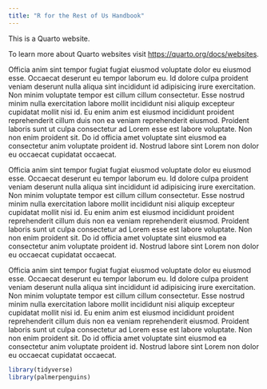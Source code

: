 ```yaml
---
title: "R for the Rest of Us Handbook"
---
```


This is a Quarto website.

To learn more about Quarto websites visit <https://quarto.org/docs/websites>.

Officia anim sint tempor fugiat fugiat eiusmod voluptate dolor eu eiusmod esse. Occaecat deserunt eu tempor laborum eu. Id dolore culpa proident veniam deserunt nulla aliqua sint incididunt id adipisicing irure exercitation. Non minim voluptate tempor est cillum cillum consectetur. Esse nostrud minim nulla exercitation labore mollit incididunt nisi aliquip excepteur cupidatat mollit nisi id. Eu enim anim est eiusmod incididunt proident reprehenderit cillum duis non ea veniam reprehenderit eiusmod. Proident laboris sunt ut culpa consectetur ad Lorem esse est labore voluptate. Non non enim proident sit. Do id officia amet voluptate sint eiusmod ea consectetur anim voluptate proident id. Nostrud labore sint Lorem non dolor eu occaecat cupidatat occaecat.

Officia anim sint tempor fugiat fugiat eiusmod voluptate dolor eu eiusmod esse. Occaecat deserunt eu tempor laborum eu. Id dolore culpa proident veniam deserunt nulla aliqua sint incididunt id adipisicing irure exercitation. Non minim voluptate tempor est cillum cillum consectetur. Esse nostrud minim nulla exercitation labore mollit incididunt nisi aliquip excepteur cupidatat mollit nisi id. Eu enim anim est eiusmod incididunt proident reprehenderit cillum duis non ea veniam reprehenderit eiusmod. Proident laboris sunt ut culpa consectetur ad Lorem esse est labore voluptate. Non non enim proident sit. Do id officia amet voluptate sint eiusmod ea consectetur anim voluptate proident id. Nostrud labore sint Lorem non dolor eu occaecat cupidatat occaecat.

Officia anim sint tempor fugiat fugiat eiusmod voluptate dolor eu eiusmod esse. Occaecat deserunt eu tempor laborum eu. Id dolore culpa proident veniam deserunt nulla aliqua sint incididunt id adipisicing irure exercitation. Non minim voluptate tempor est cillum cillum consectetur. Esse nostrud minim nulla exercitation labore mollit incididunt nisi aliquip excepteur cupidatat mollit nisi id. Eu enim anim est eiusmod incididunt proident reprehenderit cillum duis non ea veniam reprehenderit eiusmod. Proident laboris sunt ut culpa consectetur ad Lorem esse est labore voluptate. Non non enim proident sit. Do id officia amet voluptate sint eiusmod ea consectetur anim voluptate proident id. Nostrud labore sint Lorem non dolor eu occaecat cupidatat occaecat.



```r
library(tidyverse)
library(palmerpenguins)
```
